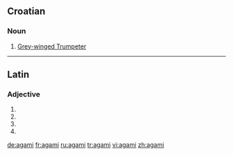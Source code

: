 ==Croatian==

===Noun===
{{hr-noun|m}}

# [[Grey-winged Trumpeter]]

----

==Latin==

===Adjective===
{{la-adj-form|agamī}}

# {{inflection of|agamus|agamus|nom|m|p|lang=la}}
# {{inflection of|agamus|agamus|gen|m|s|lang=la}}
# {{inflection of|agamus|agamus|gen|n|s|lang=la}}
# {{inflection of|agamus|agamus|voc|m|p|lang=la}}

[[de:agami]]
[[fr:agami]]
[[ru:agami]]
[[tr:agami]]
[[vi:agami]]
[[zh:agami]]